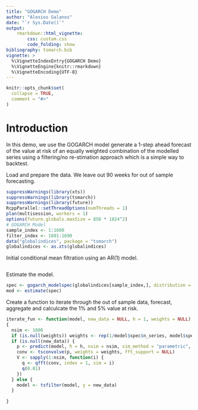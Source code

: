 ```yaml
---
title: "GOGARCH Demo"
author: "Alexios Galanos"
date: "`r Sys.Date()`"
output: 
    rmarkdown::html_vignette:
        css: custom.css
        code_folding: show
bibliography: tsmarch.bib
vignette: >
  %\VignetteIndexEntry{GOGARCH Demo}
  %\VignetteEngine{knitr::rmarkdown}
  %\VignetteEncoding{UTF-8}
---
```


```r
knitr::opts_chunk$set(
  collapse = TRUE,
  comment = "#>"
)
```

# Introduction

In this demo, we use the GOGARCH model generate a 1-step ahead forecast of the 
value at risk of an equally weighted combination of the modelled series using
a filtering/no re-stimation approach which is a simple way to backtest.

Load and prepare the data. We leave out 90 weeks for out of sample forecasting.
```r
suppressWarnings(library(xts))
suppressWarnings(library(tsmarch))
suppressWarnings(library(future))
RcppParallel::setThreadOptions(numThreads = 1)
plan(multisession, workers = 1)
options(future.globals.maxSize = 850 * 1024^2)
# GOGARCH Model
sample_index <- 1:1600
filter_index <- 1601:1690
data("globalindices", package = "tsmarch")
globalindices <- as.xts(globalindices)
```

Initial conditional mean filtration using an AR(1) model.

```r

```
Estimate the model.

```r
spec <- gogarch_modelspec(globalindices[sample_index,], distribution = "nig", model = "egarch", order = c(1,1), components = 6)
mod <- estimate(spec)
```

Create a function to iterate through the out of sample data, forecast, aggregate and calculcate the 1% and 5% value at risk.


```r
iterate_fun <- function(model, new_data = NULL, h = 1, weights = NULL)
{
  nsim <- 1000
  if (is.null(weights)) weights <- rep(1/model$spec$n_series, model$spec$n_series)
  if (is.null(new_data)) {
    p <- predict(model, h = h, nsim = nsim, sim_method = "parametric", seed = 100)
    conv <- tsconvolve(p, weights = weights, fft_support = NULL)
    V <- sapply(1:nsim, function(i) {
      q <- qfft(conv, index = 1, sim = i)
      q(0.01)
    })
  } else {
    model <- tsfilter(model, y = new_data)
  }
  
}
  
```
